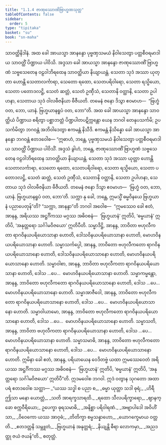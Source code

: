 ```yaml
---
title: "1.1.4 ဇာဏုဿောဏိဗြာဟ္မဏသုတ္တ"
tableOfContents: false
sidebar:
  order: 5
type: "tipitaka"
basket: "su"
book: "sn-maha"
---
```



<DynamicBreadcrumb />

<Division number="4" book="sn-maha">

<Paragraph number="16" book="sn-maha">
သာဝတ္ထိနိဒါနံ. အထ ခေါ အာယသ္မာ အာနန္ဒော ပုဗ္ဗဏှသမယံ နိဝါသေတွာ ပတ္တစီဝရမာဒါယ သာဝတ္ထိံ ပိဏ္ဍာယ ပါဝိသိ. အဒ္ဒသာ ခေါ အာယသ္မာ အာနန္ဒော ဇာဏုဿောဏိံ ဗြာဟ္မဏံ သဗ္ဗသေတေန ဝဠဝါဘိရထေန သာဝတ္ထိယာ နိယျာယန္တံ. သေတာ သုဒံ အဿာ ယုတ္တာ ဟောန္တိ သေတာလင်္ကာရာ, သေတော ရထော, သေတပရိဝါရော, သေတာ ရသ္မိယော, သေတာ ပတောဒလဋ္ဌိ, သေတံ ဆတ္တံ, သေတံ ဥဏှီသံ, သေတာနိ ဝတ္ထာနိ, သေတာ ဥပါဟနာ, သေတာယ သုဒံ ဝါလဗီဇနိယာ ဗီဇီယတိ. တမေနံ ဇနော ဒိသွာ ဧဝမာဟ—  “ဗြဟ္မံ ဝတ, ဘော, ယာနံ. ဗြဟ္မယာနရူပံ ဝတ, ဘော”တိ.
</Paragraph>

<Paragraph number="17" book="sn-maha">
အထ ခေါ အာယသ္မာ အာနန္ဒော သာဝတ္ထိယံ ပိဏ္ဍာယ စရိတွာ ပစ္ဆာဘတ္တံ ပိဏ္ဍပါတပဋိက္ကန္တော ယေန ဘဂဝါ တေနုပသင်္ကမိ; ဥပသင်္ကမိတွာ ဘဂဝန္တံ အဘိဝါဒေတွာ ဧကမန္တံ နိသီဒိ. ဧကမန္တံ နိသိန္နော ခေါ အာယသ္မာ အာနန္ဒော ဘဂဝန္တံ ဧတဒဝေါစ—
</Paragraph>

<Paragraph number="18" book="sn-maha">
“ဣဓာဟံ, ဘန္တေ, ပုဗ္ဗဏှသမယံ နိဝါသေတွာ ပတ္တစီဝရမာဒါယ သာဝတ္ထိံ ပိဏ္ဍာယ ပါဝိသိံ. အဒ္ဒသံ ခွါဟံ, ဘန္တေ, ဇာဏုဿောဏိံ ဗြာဟ္မဏံ သဗ္ဗသေတေန ဝဠဝါဘိရထေန သာဝတ္ထိယာ နိယျာယန္တံ. သေတာ သုဒံ အဿာ ယုတ္တာ ဟောန္တိ သေတာလင်္ကာရာ, သေတော ရထော, သေတပရိဝါရော, သေတာ ရသ္မိယော, သေတာ ပတောဒလဋ္ဌိ, သေတံ ဆတ္တံ, သေတံ ဥဏှီသံ, သေတာနိ ဝတ္ထာနိ, သေတာ ဥပါဟနာ, သေတာယ သုဒံ ဝါလဗီဇနိယာ ဗီဇီယတိ. တမေနံ ဇနော ဒိသွာ ဧဝမာဟ—  ‘ဗြဟ္မံ ဝတ, ဘော, ယာနံ. ဗြဟ္မယာနရူပံ ဝတ, ဘော’တိ. သက္ကာ နု ခေါ, ဘန္တေ, ဣမသ္မိံ ဓမ္မဝိနယေ ဗြဟ္မယာနံ ပညာပေတုန်”တိ?
</Paragraph>

<Paragraph number="19" book="sn-maha">
“သက္ကာ, အာနန္ဒာ”တိ ဘဂဝါ အဝေါစ—  “ဣမဿေဝ ခေါ ဧတံ, အာနန္ဒ, အရိယဿ အဋ္ဌင်္ဂိကဿ မဂ္ဂဿ အဓိဝစနံ—  ‘ဗြဟ္မယာနံ’ ဣတိပိ, ‘ဓမ္မယာနံ’ ဣတိပိ, ‘အနုတ္တရော သင်္ဂါမဝိဇယော’ ဣတိပီတိ.
</Paragraph>

<Paragraph number="20" book="sn-maha">
သမ္မာဒိဋ္ဌိ, အာနန္ဒ, ဘာဝိတာ ဗဟုလီကတာ ရာဂဝိနယပရိယောသာနာ ဟောတိ, ဒေါသဝိနယပရိယောသာနာ ဟောတိ, မောဟဝိနယပရိယောသာနာ ဟောတိ. သမ္မာသင်္ကပ္ပေါ, အာနန္ဒ, ဘာဝိတော ဗဟုလီကတော ရာဂဝိနယပရိယောသာနော ဟောတိ, ဒေါသဝိနယပရိယောသာနော ဟောတိ, မောဟဝိနယပရိယောသာနော ဟောတိ. သမ္မာဝါစာ, အာနန္ဒ, ဘာဝိတာ ဗဟုလီကတာ ရာဂဝိနယပရိယောသာနာ ဟောတိ, ဒေါသ …ပေ…  မောဟဝိနယပရိယောသာနာ ဟောတိ. သမ္မာကမ္မန္တော, အာနန္ဒ, ဘာဝိတော ဗဟုလီကတော ရာဂဝိနယပရိယောသာနော ဟောတိ, ဒေါသ …ပေ…  မောဟဝိနယပရိယောသာနော ဟောတိ. သမ္မာအာဇီဝေါ, အာနန္ဒ, ဘာဝိတော ဗဟုလီကတော ရာဂဝိနယပရိယောသာနော ဟောတိ, ဒေါသ …ပေ…  မောဟဝိနယပရိယောသာနော ဟောတိ. သမ္မာဝါယာမော, အာနန္ဒ, ဘာဝိတော ဗဟုလီကတော ရာဂဝိနယပရိယောသာနော ဟောတိ, ဒေါသ …ပေ…  မောဟဝိနယပရိယောသာနော ဟောတိ. သမ္မာသတိ, အာနန္ဒ, ဘာဝိတာ ဗဟုလီကတာ ရာဂဝိနယပရိယောသာနာ ဟောတိ, ဒေါသ …ပေ…  မောဟဝိနယပရိယောသာနာ ဟောတိ. သမ္မာသမာဓိ, အာနန္ဒ, ဘာဝိတော ဗဟုလီကတော ရာဂဝိနယပရိယောသာနော ဟောတိ, ဒေါသ …ပေ…  မောဟဝိနယပရိယောသာနော ဟောတိ.
</Paragraph>

<Paragraph number="21" book="sn-maha">
ဣမိနာ ခေါ ဧတံ, အာနန္ဒ, ပရိယာယေန ဝေဒိတဗ္ဗံ ယထာ ဣမဿေဝေတံ အရိယဿ အဋ္ဌင်္ဂိကဿ မဂ္ဂဿ အဓိဝစနံ—  ‘ဗြဟ္မယာနံ’ ဣတိပိ, ‘ဓမ္မယာနံ’ ဣတိပိ, ‘အနုတ္တရော သင်္ဂါမဝိဇယော’ ဣတိပီ”တိ. ဣဒမဝေါစ ဘဂဝါ.
</Paragraph>

<Paragraph number="22" book="sn-maha">
ဣဒံ ဝတွာန သုဂတော အထာပရံ ဧတဒဝေါစ သတ္ထာ—
</Paragraph>

<Paragraph number="23" type="verses" book="sn-maha">
_“ယဿ သဒ္ဓါ စ ပညာ စ,_  
_ဓမ္မာ ယုတ္တာ သဒါ ဓုရံ;_  
_ဟိရီ ဤသာ မနော ယောတ္တံ,_  
_သတိ အာရက္ခသာရထိ._  

</Paragraph>

<Paragraph number="24" type="verses" book="sn-maha">
_ရထော သီလပရိက္ခာရော,_  
_ဈာနက္ခော စက္ကဝီရိယော;_  
ဥပေက္ခာ ဓုရသမာဓိ,_  
_အနိစ္ဆာ ပရိဝါရဏံ._  

</Paragraph>

<Paragraph number="25" type="verses" book="sn-maha">
_အဗျာပါဒေါ အဝိဟိံသာ,_  
_ဝိဝေကော ယဿ အာဝုဓံ;_  
_တိတိက္ခာ စမ္မသန္နာဟော,_  
_ယောဂက္ခေမာယ ဝတ္တတိ._  

</Paragraph>

<Paragraph number="26" type="verses" book="sn-maha">
_ဧတဒတ္တနိ သမ္ဘူတံ,_  
_ဗြဟ္မယာနံ အနုတ္တရံ;_  
_နိယျန္တိ ဓီရာ လောကမှာ,_  
_အညဒတ္ထု ဇယံ ဇယန်”တိ._  


</Paragraph>
</Division>

<Paragraph number="27" type="center" book="sn-maha">
စတုတ္ထံ.
</Paragraph>